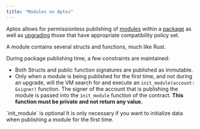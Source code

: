 ```yaml
---
title: "Modules on Aptos"
---
```







Aptos allows for permissionless publishing of [modules](/build/smart-contracts/book/modules-and-scripts)
within a [package](/build/smart-contracts/book/packages) as well as [upgrading](/build/smart-contracts/book/package-upgrades)
those that have appropriate compatibility policy set.

A module contains several structs and functions, much like Rust.

During package publishing time, a few constraints are maintained:

- Both Structs and public function signatures are published as immutable.
- Only when a module is being published for the first time, and not during an
  upgrade, will the VM search for and execute an `init_module(account: &signer)`
  function. The signer of the account that is publishing the module is passed into
  the `init_module` function of the contract. **This function must be private and
  not return any value.**

<Aside type="note">
  `init_module` is optional
  It is only necessary if you want to initialize data when publishing a module for the first time.
</Aside>
